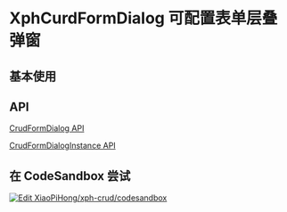 
# XphCurdFormDialog 可配置表单层叠弹窗

## 基本使用

<ExpandDemoWrapper rawStr={crudFormDialogRaw}>
  <CrudFormDialogDemos.Base />
</ExpandDemoWrapper>

## API

[CrudFormDialog API](/docs/api/type-aliases/TXphCrudFormDialogProps)

[CrudFormDialogInstance API](/docs/api/interfaces/IXphCrudFormDialogActionType)

## 在 CodeSandbox 尝试

[![Edit XiaoPiHong/xph-crud/codesandbox](https://codesandbox.io/static/img/play-codesandbox.svg)](https://codesandbox.io/p/github/XiaoPiHong/xph-crud/codesandbox?embed=1&file=%2Fexamples%2Froutes%2Findex.tsx)
